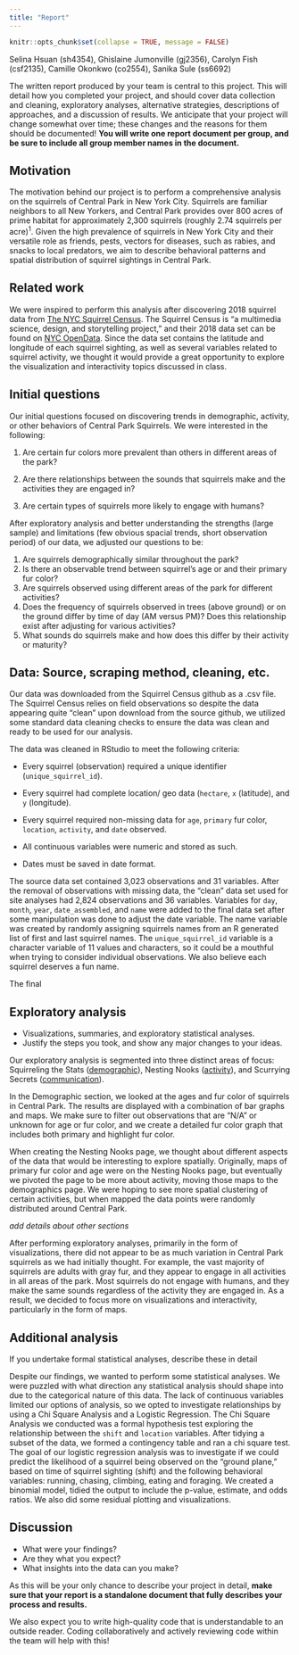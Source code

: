 ```yaml
---
title: "Report"
---
```


```r
knitr::opts_chunk$set(collapse = TRUE, message = FALSE)
```

Selina Hsuan (sh4354), Ghislaine Jumonville (gj2356), Carolyn Fish (csf2135), Camille Okonkwo (co2554), Sanika Sule (ss6692)

The written report produced by your team is central to this project. This will detail how you completed your project, and should cover data collection and cleaning, exploratory analyses, alternative strategies, descriptions of approaches, and a discussion of results. We anticipate that your project will change somewhat over time; these changes and the reasons for them should be documented! **You will write one report document per group, and be sure to include all group member names in the document.**

## Motivation

The motivation behind our project is to perform a comprehensive analysis on the squirrels of Central Park in New York City. Squirrels are familiar neighbors to all New Yorkers, and Central Park provides over 800 acres of prime habitat for approximately 2,300 squirrels (roughly 2.74 squirrels per acre)^1^. Given the high prevalence of squirrels in New York City and their versatile role as friends, pests, vectors for diseases, such as rabies, and snacks to local predators, we aim to describe behavioral patterns and spatial distribution of squirrel sightings in Central Park.

## Related work

We were inspired to perform this analysis after discovering 2018 squirrel data from [The NYC Squirrel Census](https://www.thesquirrelcensus.com/). The Squirrel Census is "a multimedia science, design, and storytelling project," and their 2018 data set can be found on [NYC OpenData](https://data.cityofnewyork.us/Environment/2018-Central-Park-Squirrel-Census-Squirrel-Data/vfnx-vebw). Since the data set contains the latitude and longitude of each squirrel sighting, as well as several variables related to squirrel activity, we thought it would provide a great opportunity to explore the visualization and interactivity topics discussed in class.

## Initial questions

Our initial questions focused on discovering trends in demographic, activity, or other behaviors of Central Park Squirrels. We were interested in the following:

1.  Are certain fur colors more prevalent than others in different areas of the park?

2.  Are there relationships between the sounds that squirrels make and the activities they are engaged in?

3.  Are certain types of squirrels more likely to engage with humans?

After exploratory analysis and better understanding the strengths (large sample) and limitations (few obvious spacial trends, short observation period) of our data, we adjusted our questions to be:

1.  Are squirrels demographically similar throughout the park?
2.  Is there an observable trend between squirrel's age or and their primary fur color?
3.  Are squirrels observed using different areas of the park for different activities?
4.  Does the frequency of squirrels observed in trees (above ground) or on the ground differ by time of day (AM versus PM)? Does this relationship exist after adjusting for various activities?
5.  What sounds do squirrels make and how does this differ by their activity or maturity?

## Data: Source, scraping method, cleaning, etc.

Our data was downloaded from the Squirrel Census github as a .csv file. The Squirrel Census relies on field observations so despite the data appearing quite "clean" upon download from the source github, we utilized some standard data cleaning checks to ensure the data was clean and ready to be used for our analysis.

The data was cleaned in RStudio to meet the following criteria:

-   Every squirrel (observation) required a unique identifier (`unique_squirrel_id`).

-   Every squirrel had complete location/ geo data (`hectare`, `x` (latitude), and `y` (longitude).

-   Every squirrel required non-missing data for `age`, `primary` fur color, `location`, `activity`, and `date` observed.

-   All continuous variables were numeric and stored as such.

-   Dates must be saved in date format.

The source data set contained 3,023 observations and 31 variables. After the removal of observations with missing data, the "clean" data set used for site analyses had 2,824 observations and 36 variables. Variables for `day`, `month`, `year`, `date_assembled`, and `name` were added to the final data set after some manipulation was done to adjust the date variable. The name variable was created by randomly assigning squirrels names from an R generated list of first and last squirrel names. The `unique_squirrel_id` variable is a character variable of 11 values and characters, so it could be a mouthful when trying to consider individual observations. We also believe each squirrel deserves a fun name.

The final

## Exploratory analysis

-   Visualizations, summaries, and exploratory statistical analyses.
-   Justify the steps you took, and show any major changes to your ideas.

Our exploratory analysis is segmented into three distinct areas of focus: Squirreling the Stats ([demographic](descriptives.html)), Nesting Nooks ([activity](activity.html)), and Scurrying Secrets ([communication](communication.html)).

In the Demographic section, we looked at the ages and fur color of squirrels in Central Park. The results are displayed with a combination of bar graphs and maps. We make sure to filter out observations that are "N/A" or unknown for age or fur color, and we create a detailed fur color graph that includes both primary and highlight fur color.

When creating the Nesting Nooks page, we thought about different aspects of the data that would be interesting to explore spatially. Originally, maps of primary fur color and age were on the Nesting Nooks page, but eventually we pivoted the page to be more about activity, moving those maps to the demographics page. We were hoping to see more spatial clustering of certain activities, but when mapped the data points were randomly distributed around Central Park.

*add details about other sections*

After performing exploratory analyses, primarily in the form of visualizations, there did not appear to be as much variation in Central Park squirrels as we had initially thought. For example, the vast majority of squirrels are adults with gray fur, and they appear to engage in all activities in all areas of the park. Most squirrels do not engage with humans, and they make the same sounds regardless of the activity they are engaged in. As a result, we decided to focus more on visualizations and interactivity, particularly in the form of maps.

## Additional analysis

If you undertake formal statistical analyses, describe these in detail

Despite our findings, we wanted to perform some statistical analyses. We were puzzled with what direction any statistical analysis should shape into due to the categorical nature of this data. The lack of continuous variables limited our options of analysis, so we opted to investigate relationships by using a Chi Square Analysis and a Logistic Regression. The Chi Square Analysis we conducted was a formal hypothesis test exploring the relationship between the `shift` and `location` variables. After tidying a subset of the data, we formed a contingency table and ran a chi square test. The goal of our logistic regression analysis was to investigate if we could predict the likelihood of a squirrel being observed on the "ground plane," based on time of squirrel sighting (shift) and the following behavioral variables: running, chasing, climbing, eating and foraging. We created a binomial model, tidied the output to include the p-value, estimate, and odds ratios. We also did some residual plotting and visualizations.

## Discussion

-   What were your findings?
-   Are they what you expect?
-   What insights into the data can you make?

As this will be your only chance to describe your project in detail, **make sure that your report is a standalone document that fully describes your process and results.**

We also expect you to write high-quality code that is understandable to an outside reader. Coding collaboratively and actively reviewing code within the team will help with this!
